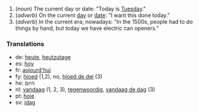 # (''noun'') The current day or date: "Today is [[Tuesday]]."
# (''adverb'') On the current [[day]] or [[date]]: "I want this done today."
# (''adverb'') In the current era; nowadays: "In the 1500s, people had to do things by hand, but today we have electric can openers."

===Translations===
*de: [[heute]], [[heutzutage]]
*es: [[hoy]]
*fr: [[aujourd'hui]]
*fy: [[hjoed]] (1,2), no, [[hjoed de dei]] (3)
*he: היום
*nl: [[vandaag]] (1, 2, 3), [[tegenwoordig]], [[vandaag de dag]] (3)
*pt: [[hoje]]
*sv: [[idag]]